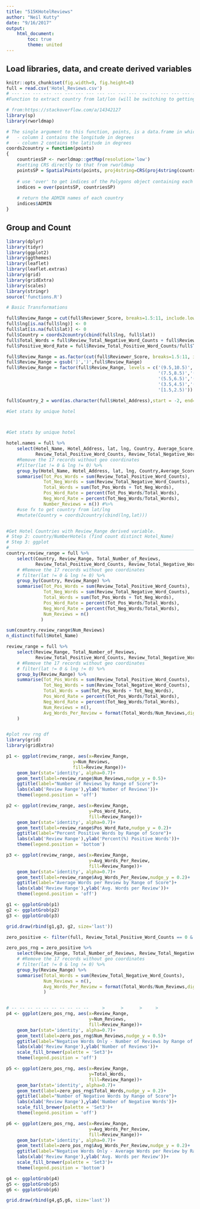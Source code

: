 ```yaml
---
title: "515KHotelReviews"
author: "Neil Kutty"
date: "9/16/2017"
output: 
    html_document:
        toc: true
        theme: united
---
```


## Load libraries, data, and create derived variables

```r
knitr::opts_chunk$set(fig.width=9, fig.height=8)
full = read.csv('Hotel_Reviews.csv')
# --- --- --- --- --- --- --- --- --- --- --- --- --- --- --- --- --- --- --- --- ---
#Function to extract country from lat/lon (will be switching to getting name from address field)

# from:https://stackoverflow.com/a/14342127
library(sp)
library(rworldmap)

# The single argument to this function, points, is a data.frame in which:
#   - column 1 contains the longitude in degrees
#   - column 2 contains the latitude in degrees
coords2country = function(points)
{  
    countriesSP <- rworldmap::getMap(resolution='low')
    #setting CRS directly to that from rworldmap
    pointsSP = SpatialPoints(points, proj4string=CRS(proj4string(countriesSP)))  
    
    # use 'over' to get indices of the Polygons object containing each point 
    indices = over(pointsSP, countriesSP)
    
    # return the ADMIN names of each country
    indices$ADMIN  
}
```

## Group and Count

```r
library(dplyr)
library(tidyr)
library(ggplot2)
library(ggthemes)
library(leaflet)
library(leaflet.extras)
library(grid)
library(gridExtra)
library(scales)
library(stringr)
source('functions.R')

# Basic Transformations

full$Review_Range = cut(full$Reviewer_Score, breaks=1.5:11, include.lowest=T)
full$lng[is.na(full$lng)] <- 0
full$lat[is.na(full$lat)] <- 0
full$Country = coords2country(cbind(full$lng, full$lat))
full$Total_Words = full$Review_Total_Negative_Word_Counts + full$Review_Total_Positive_Word_Counts
full$Positive_Word_Rate = full$Review_Total_Positive_Word_Counts/full$Total_Words

full$Review_Range = as.factor(cut(full$Reviewer_Score, breaks=1.5:11, include.lowest=T))
full$Review_Range = gsub(']',')',full$Review_Range)
full$Review_Range = factor(full$Review_Range, levels = c('(9.5,10.5)','(8.5,9.5)',
                                                         '(7.5,8.5)','(6.5,7.5)',
                                                         '(5.5,6.5)','(4.5,5.5)',
                                                         '(3.5,4.5)','(2.5,3.5)',
                                                         '[1.5,2.5)'))

full$Country_2 = word(as.character(full$Hotel_Address),start = -2, end=-1)

#Get stats by unique hotel



#Get stats by unique hotel

hotel.names = full %>%
    select(Hotel_Name, Hotel_Address, lat, lng, Country, Average_Score, Total_Number_of_Reviews,
           Review_Total_Positive_Word_Counts, Review_Total_Negative_Word_Counts) %>%
    #Remove the 17 records without geo coordinates
    #filter(lat != 0 & lng != 0) %>%
    group_by(Hotel_Name, Hotel_Address, lat, lng, Country,Average_Score, Total_Number_of_Reviews) %>%
    summarise(Tot_Pos_Words = sum(Review_Total_Positive_Word_Counts),
              Tot_Neg_Words = sum(Review_Total_Negative_Word_Counts),
              Total_Words = sum(Tot_Pos_Words + Tot_Neg_Words),
              Pos_Word_Rate = percent(Tot_Pos_Words/Total_Words),
              Neg_Word_Rate = percent(Tot_Neg_Words/Total_Words),
              Number_Reviews = n()) #%>%
    #use fx to get country from lat/lng
    #mutate(Country = coords2country(cbind(lng,lat)))


#Get Hotel Countries with Review_Range derived variable.
# Step 2: country/NumberHotels (find count distinct Hotel_Name)
# Step 3: ggplot
#__________________________________________________________________________________________
country.review_range = full %>%
    select(Country, Review_Range, Total_Number_of_Reviews,
           Review_Total_Positive_Word_Counts, Review_Total_Negative_Word_Counts, Hotel_Name) %>%
    # #Remove the 17 records without geo coordinates
    # filter(lat != 0 & lng != 0) %>%
    group_by(Country, Review_Range) %>%
    summarise(Tot_Pos_Words = sum(Review_Total_Positive_Word_Counts),
              Tot_Neg_Words = sum(Review_Total_Negative_Word_Counts),
              Total_Words = sum(Tot_Pos_Words + Tot_Neg_Words),
              Pos_Word_Rate = percent(Tot_Pos_Words/Total_Words),
              Neg_Word_Rate = percent(Tot_Neg_Words/Total_Words),
              Num_Reviews = n()
             )

sum(country.review_range$Num_Reviews)
n_distinct(full$Hotel_Name)

review_range = full %>%
    select(Review_Range, Total_Number_of_Reviews,
           Review_Total_Positive_Word_Counts, Review_Total_Negative_Word_Counts, Hotel_Name) %>%
    # #Remove the 17 records without geo coordinates
    # filter(lat != 0 & lng != 0) %>%
    group_by(Review_Range) %>%
    summarise(Tot_Pos_Words = sum(Review_Total_Positive_Word_Counts),
              Tot_Neg_Words = sum(Review_Total_Negative_Word_Counts),
              Total_Words = sum(Tot_Pos_Words + Tot_Neg_Words),
              Pos_Word_Rate = percent(Tot_Pos_Words/Total_Words),
              Neg_Word_Rate = percent(Tot_Neg_Words/Total_Words),
              Num_Reviews = n(),
              Avg_Words_Per_Review = format(Total_Words/Num_Reviews,digits = 4)
    )



```

```r
#plot rev rng df
library(grid)
library(gridExtra)

p1 <- ggplot(review_range, aes(x=Review_Range,
                         y=Num_Reviews,
                         fill=Review_Range))+
    geom_bar(stat='identity', alpha=0.7)+
    geom_text(label=review_range$Num_Reviews,nudge_y = 0.5)+
    ggtitle(label="Number of Reviews by Range of Score")+
    labs(xlab('Review Range'),ylab('Number of Reviews'))+
    theme(legend.position = 'off')

p2 <- ggplot(review_range, aes(x=Review_Range,
                               y=Pos_Word_Rate,
                               fill=Review_Range))+
    geom_bar(stat='identity', alpha=0.7)+
    geom_text(label=review_range$Pos_Word_Rate,nudge_y = 0.2)+
    ggtitle(label="Percent Positive Words by Range of Score")+
    labs(xlab('Review Range'),ylab('Percent(%) Positive Words'))+
    theme(legend.position = 'bottom')

p3 <- ggplot(review_range, aes(x=Review_Range,
                               y=Avg_Words_Per_Review,
                               fill=Review_Range))+
    geom_bar(stat='identity', alpha=0.7)+
    geom_text(label=review_range$Avg_Words_Per_Review,nudge_y = 0.2)+
    ggtitle(label="Average Words per Review by Range of Score")+
    labs(xlab('Review Range'),ylab('Avg. Words per Review'))+
    theme(legend.position = 'off')

g1 <- ggplotGrob(p1)
g2 <- ggplotGrob(p2)
g3 <- ggplotGrob(p3)

grid.draw(rbind(g1,g3, g2, size='last'))
```

```r
zero_positive <- filter(full, Review_Total_Positive_Word_Counts == 0 & Review_Total_Negative_Word_Counts > 0)

zero_pos_rng = zero_positive %>%
    select(Review_Range, Total_Number_of_Reviews, Review_Total_Negative_Word_Counts, Hotel_Name) %>%
    # #Remove the 17 records without geo coordinates
    # filter(lat != 0 & lng != 0) %>%
    group_by(Review_Range) %>%
    summarise(Total_Words = sum(Review_Total_Negative_Word_Counts),
              Num_Reviews = n(),
              Avg_Words_Per_Review = format(Total_Words/Num_Reviews,digits = 4)
              )


# -- -- -- -- -- -- -- -- -- --     >      >      >     >
p4 <- ggplot(zero_pos_rng, aes(x=Review_Range,
                               y=Num_Reviews,
                               fill=Review_Range))+
    geom_bar(stat='identity', alpha=0.7)+
    geom_text(label=zero_pos_rng$Num_Reviews,nudge_y = 0.5)+
    ggtitle(label="Negative Words Only - Number of Reviews by Range of Score")+
    labs(xlab('Review Range'),ylab('Number of Reviews'))+
    scale_fill_brewer(palette = 'Set3')+
    theme(legend.position = 'off')

p5 <- ggplot(zero_pos_rng, aes(x=Review_Range,
                               y=Total_Words,
                               fill=Review_Range))+
    geom_bar(stat='identity', alpha=0.7)+
    geom_text(label=zero_pos_rng$Total_Words,nudge_y = 0.2)+
    ggtitle(label="Number of Negative Words by Range of Score")+
    labs(xlab('Review Range'),ylab('Number of Negative Words'))+
    scale_fill_brewer(palette = 'Set3')+
    theme(legend.position = 'off')

p6 <- ggplot(zero_pos_rng, aes(x=Review_Range,
                               y=Avg_Words_Per_Review,
                               fill=Review_Range))+
    geom_bar(stat='identity', alpha=0.7)+
    geom_text(label=zero_pos_rng$Avg_Words_Per_Review,nudge_y = 0.2)+
    ggtitle(label="Negative Words Only - Average Words per Review by Range of Score")+
    labs(xlab('Review Range'),ylab('Avg. Words per Review'))+
    scale_fill_brewer(palette = 'Set3')+
    theme(legend.position = 'bottom')

g4 <- ggplotGrob(p4)
g5 <- ggplotGrob(p5)
g6 <- ggplotGrob(p6)

grid.draw(rbind(g4,g5,g6, size='last'))
```